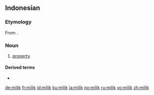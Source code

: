 ==Indonesian==

===Etymology===
From {{etyl|ar|id}} {{l|ar|ملك|sc=Arab|tr=milk}}.

===Noun===
{{id-noun}}

# [[property]]

====Derived terms====
* {{l|id|memilik}}

[[de:milik]]
[[fr:milik]]
[[id:milik]]
[[ku:milik]]
[[ja:milik]]
[[no:milik]]
[[ru:milik]]
[[vo:milik]]
[[zh:milik]]